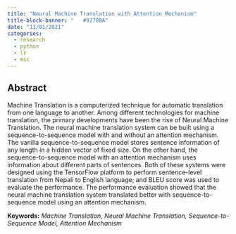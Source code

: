 ```yaml
---
title: "Neural Machine Translation with Attention Mechanism"
title-block-banner: "	#9278BA"
date: "11/01/2021"
categories:
  - research
  - python
  - lr
  - msc
---
```

## Abstract
Machine Translation is a computerized technique for automatic translation from one language to another. Among different technologies for machine translation, the primary developments have been the rise of Neural Machine Translation. The neural machine translation system can be built using a sequence-to-sequence model with and without an attention mechanism. The vanilla sequence-to-sequence model stores sentence information of any length in a hidden vector of fixed size. On the other hand, the sequence-to-sequence model with an attention mechanism uses information about different parts of sentences. Both of these systems were designed using the TensorFlow platform to perform sentence-level translation from Nepali to English language; and BLEU score was used to evaluate the performance. The performance evaluation showed that the neural machine translation system translated better with sequence-to-sequence model using an attention mechanism.

**Keywords:** *Machine Translation, Neural Machine Translation, Sequence-to-Sequence Model, Attention Mechanism*